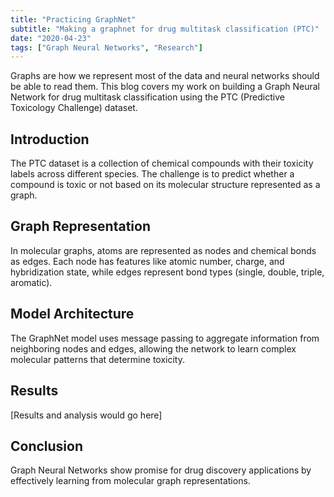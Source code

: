 ```yaml
---
title: "Practicing GraphNet"
subtitle: "Making a graphnet for drug multitask classification (PTC)"
date: "2020-04-23"
tags: ["Graph Neural Networks", "Research"]
---
```


Graphs are how we represent most of the data and neural networks should be able to read them. This blog covers my work on building a Graph Neural Network for drug multitask classification using the PTC (Predictive Toxicology Challenge) dataset.

## Introduction

The PTC dataset is a collection of chemical compounds with their toxicity labels across different species. The challenge is to predict whether a compound is toxic or not based on its molecular structure represented as a graph.

## Graph Representation

In molecular graphs, atoms are represented as nodes and chemical bonds as edges. Each node has features like atomic number, charge, and hybridization state, while edges represent bond types (single, double, triple, aromatic).

## Model Architecture

The GraphNet model uses message passing to aggregate information from neighboring nodes and edges, allowing the network to learn complex molecular patterns that determine toxicity.

## Results

[Results and analysis would go here]

## Conclusion

Graph Neural Networks show promise for drug discovery applications by effectively learning from molecular graph representations.
